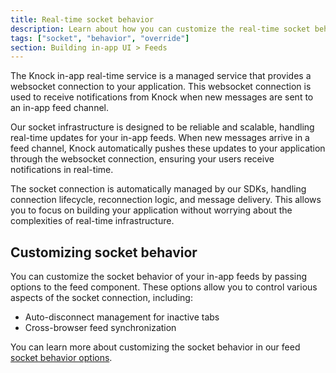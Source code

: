 ```yaml
---
title: Real-time socket behavior
description: Learn about how you can customize the real-time socket behavior of your in-app feeds.
tags: ["socket", "behavior", "override"]
section: Building in-app UI > Feeds
---
```


The Knock in-app real-time service is a managed service that provides a websocket connection to your application. This websocket connection is used to receive notifications from Knock when new messages are sent to an in-app feed channel.

Our socket infrastructure is designed to be reliable and scalable, handling real-time updates for your in-app feeds. When new messages arrive in a feed channel, Knock automatically pushes these updates to your application through the websocket connection, ensuring your users receive notifications in real-time.

The socket connection is automatically managed by our SDKs, handling connection lifecycle, reconnection logic, and message delivery. This allows you to focus on building your application without worrying about the complexities of real-time infrastructure.

## Customizing socket behavior

You can customize the socket behavior of your in-app feeds by passing options to the feed component. These options allow you to control various aspects of the socket connection, including:

- Auto-disconnect management for inactive tabs
- Cross-browser feed synchronization

You can learn more about customizing the socket behavior in our feed [socket behavior options](/in-app-ui/react/feed#socket-behavior-options).
